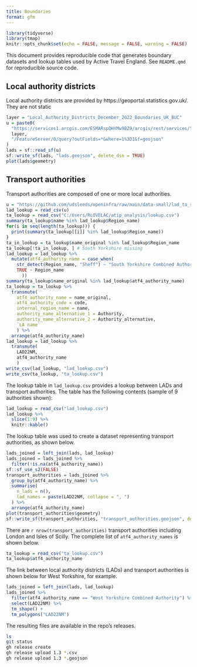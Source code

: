 ```yaml
---
title: Boundaries
format: gfm
---
```


```r
library(tidyverse)
library(tmap)
knitr::opts_chunk$set(echo = FALSE, message = FALSE, warning = FALSE)
```

This document provides reproducible code that generates boundary datasets and lookup tables used by Active Travel England.
See `README.qmd` for reproducible source code.

## Local authority districts

Local authority districts are provided by https://geoportal.statistics.gov.uk/.
They are not static

```r
layer = "Local_Authority_Districts_December_2022_Boundaries_UK_BUC"
u = paste0(
  "https://services1.arcgis.com/ESMARspQHYMw9BZ9/arcgis/rest/services/",
  layer,
  "/FeatureServer/0/query?outFields=*&where=1%3D1&f=geojson"
)
lads = sf::read_sf(u)
sf::write_sf(lads, "lads.geojson", delete_dsn = TRUE)
plot(lads$geometry)
```

## Transport authorities

Transport authorities are composed of one or more local authorities.

```r
u = "https://github.com/udsleeds/openinfra/raw/main/data-small/lad_ta_region_lookup_atf3.csv"
lad_lookup = read_csv(u)
ta_lookup = read_csv("C:/Users/RLOVELAC/atip_analysis/lookup.csv")
summary(ta_lookup$name %in% lad_lookup$Region_name)
for(i in seq(length(ta_lookup))) {
  print(summary(ta_lookup[[i]] %in% lad_lookup$Region_name))
}
ta_in_lookup = ta_lookup$name_original %in% lad_lookup$Region_name
ta_lookup[!ta_in_lookup, ] # South Yorkshire missing
lad_lookup = lad_lookup %>% 
  mutate(atf4_authority_name = case_when(
    str_detect(Region_name, "Sheff") ~ "South Yorkshire Combined Authority",
    TRUE ~ Region_name
      ))
summary(ta_lookup$name_original %in% lad_lookup$atf4_authority_name)
ta_lookup = ta_lookup %>% 
  transmute(
    atf4_authority_name = name_original,
    atf4_authority_code = code,
    internal_region_name = name,
    authority_name_alternative_1 = Authority,
    authority_name_alternative_2 = Authority_alternative,
    `LA name`
    ) %>% 
  arrange(atf4_authority_name)
lad_lookup = lad_lookup %>% 
  transmute(
    LAD22NM,
    atf4_authority_name
    )
write_csv(lad_lookup, "lad_lookup.csv")
write_csv(ta_lookup, "ta_lookup.csv")
```

The lookup table in `lad_lookup.csv` provides a lookup between LADs and transport authorities.
The table has the following contents (sample of 9 authorities shown):

```r
lad_lookup = read_csv("lad_lookup.csv")
lad_lookup %>% 
  slice(1:9) %>% 
  knitr::kable()
```


The lookup table was used to create a dataset representing transport authorities, as shown below.

```r
lads_joined = left_join(lads, lad_lookup)
lads_joined = lads_joined %>% 
  filter(!is.na(atf4_authority_name))
sf::sf_use_s2(FALSE)
transport_authorities = lads_joined %>% 
  group_by(atf4_authority_name) %>% 
  summarise(
    n_lads = n(),
    lad_names = paste(LAD22NM, collapse = ", ")
  ) %>% 
  arrange(atf4_authority_name)
plot(transport_authorities$geometry)
sf::write_sf(transport_authorities, "transport_authorities.geojson", delete_dsn = TRUE)
```

There are `r nrow(transport_authorities)` transport authorities including London and Isles of Scilly.
The complete list of `atf4_authority_names` is shown below.

```r
ta_lookup = read_csv("ta_lookup.csv")
ta_lookup$atf4_authority_name
```

The link between local authority districts (LADs) and transport authorities is shown below for West Yorkshire, for example.

```r
lads_joined = left_join(lads, lad_lookup)
lads_joined %>% 
  filter(atf4_authority_name == "West Yorkshire Combined Authority") %>% 
  select(LAD22NM) %>% 
  tm_shape() +
  tm_polygons("LAD22NM")
```

The resulting files are available in the repo's releases.

```bash
ls
git status
gh release create
gh release upload 1.3 *.csv
gh release upload 1.3 *.geojson
```
